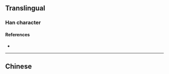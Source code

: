 {{character info/new}}
{{also|漿}}
==Translingual==

===Han character===
{{Han char|rn=85|rad=水|as=06|sn=10|four=|canj=LNE|ids=⿰⿱丬夕水}}

====References====
* {{Han ref|kx=0623.171|hdz=31601.030|uh=6D46}}

----

==Chinese==
{{zh-see|漿}}